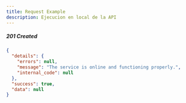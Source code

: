 ```yaml
---
title: Request Example
description: Ejecucion en local de la API
---
```


##### 201 Created

```json
{
  "details": {
    "errors": null,
    "message": "The service is online and functioning properly.",
    "internal_code": null
  },
  "success": true,
  "data": null
}
```